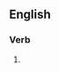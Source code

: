 {{also|perpétuâtes}}

==English==

===Verb===
{{head|en|verb form}}

# {{en-third-person singular of|perpetuate}}